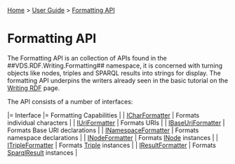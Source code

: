 [[Home]] > [[User Guide]] > [[UserGuide/Formatting API|Formatting API]]

= Formatting API =

The Formatting API is an collection of APIs found in the ##VDS.RDF.Writing.Formatting## namespace, it is concerned with turning objects like nodes, triples and SPARQL results into strings for display.  The formatting API underpins the writers already seen in the basic tutorial on the [[UserGuide/Writing RDF|Writing RDF]] page.

The API consists of a number of interfaces:

|= Interface |= Formatting Capabilities |
| [[http://www.dotnetrdf.org/api/index.asp?Topic=VDS.RDF.Writing.Formatting.ICharFormatter|ICharFormatter]] | Formats individual characters |
| [[http://www.dotnetrdf.org/api/index.asp?Topic=VDS.RDF.Writing.Formatting.IUriFormatter|IUriFormatter]] | Formats URIs |
| [[http://www.dotnetrdf.org/api/index.asp?Topic=VDS.RDF.Writing.Formatting.IBaseUriFormatter|IBaseUriFormatter]] | Formats Base URI declarations |
| [[http://www.dotnetrdf.org/api/index.asp?Topic=VDS.RDF.Writing.Formatting.INamespaceFormatter|INamespaceFormatter]] | Formats namespace declarations |
| [[http://www.dotnetrdf.org/api/index.asp?Topic=VDS.RDF.Writing.Formatting.INodeFormatter|INodeFormatter]] | Formats [[http://www.dotnetrdf.org/api/index.asp?Topic=VDS.RDF.INode|INode]] instances |
| [[http://www.dotnetrdf.org/api/index.asp?Topic=VDS.RDF.Writing.Formatting.ITripleFormatter|ITripleFormatter]] | Formats [[http://www.dotnetrdf.org/api/index.asp?Topic=VDS.RDF.Triple|Triple]] instances |
| [[http://www.dotnetrdf.org/api/index.asp?Topic=VDS.RDF.Writing.Formatting.IResultFormatter|IResultFormatter]] | Formats [[http://www.dotnetrdf.org/api/index.asp?Topic=VDS.RDF.Query.SparqlResult|SparqlResult]] instances |